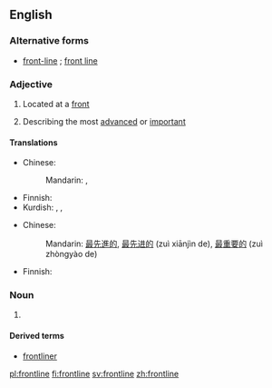 ==English==

===Alternative forms===
* [[front-line]] {{qualifier|in [[attributive]] use}}; [[front line]]

===Adjective===
{{en-adj|-}}

# {{label|en|military}} Located at a [[front]]
# Describing the most [[advanced]] or [[important]]

====Translations====
{{trans-top|military: located at a front}}
* Chinese:
*: Mandarin: {{t+|cmn|前線|alt=前線的|sc=Hani}}, {{t+|cmn|前线|alt=前线的|tr=qiánxiàn de|sc=Hani}}
{{trans-mid}}
* Finnish: {{t|fi|eturintama|alt=eturintama-}}
* Kurdish: {{t+|ku|bere|m|sc=ku-Arab}}, {{t+|ku|cephe|m|sc=ku-Arab}}, {{t+|ku|enî|f|sc=ku-Arab}}
{{trans-bottom}}

{{trans-top|most advanced; most important}}
* Chinese:
*: Mandarin: {{qualifier|most advanced}} [[最]][[先進]][[的]], [[最]][[先进]][[的]] (zuì xiānjìn de), {{qualifier|most important}} [[最]][[重要]][[的]] (zuì zhòngyào de)
{{trans-mid}}
* Finnish: {{t|fi|eturivin}}
{{trans-bottom}}

===Noun===
{{en-noun}}

# {{alternative spelling of|front line|lang=en}}

====Derived terms====
* [[frontliner]]

[[pl:frontline]]
[[fi:frontline]]
[[sv:frontline]]
[[zh:frontline]]